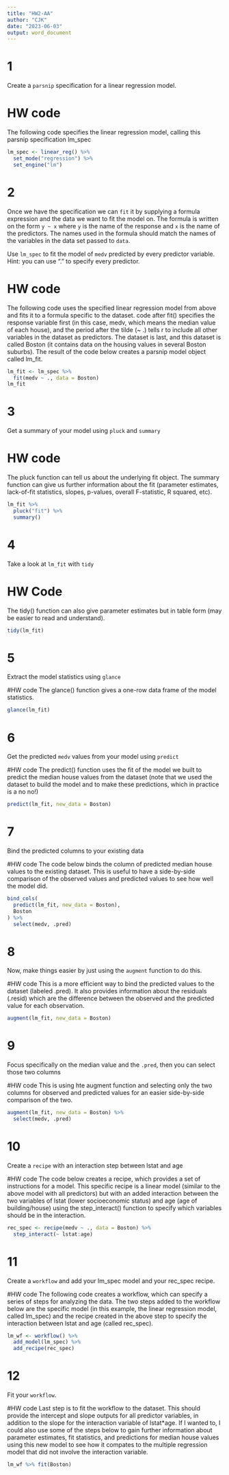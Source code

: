 ```yaml
---
title: "HW2-AA"
author: "CJK"
date: "2023-06-03"
output: word_document
---
```


# 1

Create a `parsnip` specification for a linear regression model.

# HW code

The following code specifies the linear regression model, calling this parsnip specification lm_spec
```r
lm_spec <- linear_reg() %>%
  set_mode("regression") %>%
  set_engine("lm")
```

# 2

Once we have the specification we can `fit` it by supplying a formula expression and the data we want to fit the model on.
The formula is written on the form `y ~ x` where `y` is the name of the response and `x` is the name of the predictors.
The names used in the formula should match the names of the variables in the data set passed to `data`. 

Use `lm_spec` to fit the model of `medv` predicted by every predictor variable. Hint: you can use "." to specify every predictor.

# HW code

The following code uses the specified linear regression model from above and fits it to a formula specific to the dataset. code after fit() specifies the response variable first (in this case, medv, which means the median value of each house), and the period after the tilde (~ .) tells r to include all other variables in the dataset as predictors. The dataset is last, and this dataset is called Boston (it contains data on the housing values in several Boston suburbs).
The result of the code below creates a parsnip model object called lm_fit.
```r
lm_fit <- lm_spec %>%
  fit(medv ~ ., data = Boston)
lm_fit
```

# 3

Get a summary of your model using `pluck` and `summary`

# HW code
The pluck function can tell us about the underlying fit object. The summary function can give us further information about the fit (parameter estimates, lack-of-fit statistics, slopes, p-values, overall F-statistic, R squared, etc).
```r
lm_fit %>% 
  pluck("fit") %>%
  summary()
```

# 4

Take a look at `lm_fit` with `tidy`

# HW Code
The tidy() function can also give parameter estimates but in table form (may be easier to read and understand).
```r
tidy(lm_fit)
```

# 5

Extract the model statistics using `glance`

#HW code
The glance() function gives a one-row data frame of the model statistics.
```r
glance(lm_fit)
```

# 6

Get the predicted `medv` values from your model using `predict`

#HW code
The predict() function uses the fit of the model we built to predict the median house values from the dataset (note that we used the dataset to build the model and to make these predictions, which in practice is a no no!)
```r
predict(lm_fit, new_data = Boston)
```


# 7

Bind the predicted columns to your existing data

#HW code
The code below binds the column of predicted median house values to the existing dataset. This is useful to have a side-by-side comparison of the observed values and predicted values to see how well the model did.
```r
bind_cols(
  predict(lm_fit, new_data = Boston),
  Boston
) %>%
  select(medv, .pred)
```

# 8

Now, make things easier by just using the `augment` function to do this.

#HW code
This is a more efficient way to bind the predicted values to the dataset (labeled .pred). It also provides information about the residuals (.resid) which are the difference between the observed and the predicted value for each observation.
```r
augment(lm_fit, new_data = Boston)
```


# 9

Focus specifically on the median value and the `.pred`, then you can select those two columns

#HW code
This is using hte augment function and selecting only the two columns for observed and predicted values for an easier side-by-side comparison of the two.
```r
augment(lm_fit, new_data = Boston) %>%
  select(medv, .pred)
```


# 10

Create a `recipe` with an interaction step between lstat and age

#HW code
The code below creates a recipe, which provides a set of instructions for a model. This specific recipe is a linear model (similar to the above model with all predictors) but with an added interaction between the two variables of lstat (lower socioeconomic status) and age (age of building/house) using the step_interact() function to specify which variables should be in the interaction.
```r
rec_spec <- recipe(medv ~ ., data = Boston) %>%
  step_interact(~ lstat:age)
```

# 11

Create a `workflow` and add your lm_spec model and your rec_spec recipe.

#HW code
The following code creates a workflow, which can specify a series of steps for analyzing the data. The two steps added to the workflow below are the specific model (in this example, the linear regression model, called lm_spec) and the recipe created in the above step to specify the interaction between lstat and age (called rec_spec). 
```r
lm_wf <- workflow() %>%
  add_model(lm_spec) %>%
  add_recipe(rec_spec)
```

# 12

Fit your `workflow`.

#HW code
Last step is to fit the workflow to the dataset. This should provide the intercept and slope outputs for all predictor variables, in addition to the slope for the interaction variable of lstat*age. 
If I wanted to, I could also use some of the steps below to gain further information about parameter estimates, fit statistics, and predictions for median house values using this new model to see how it compates to the multiple regression model that did not involve the interaction variable.
```r
lm_wf %>% fit(Boston)
```


